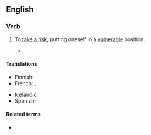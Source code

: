 ==English==

===Verb===
{{en-verb|stick<,,stuck> one's neck out}}

# {{lb|en|idiomatic}} To [[take a risk]], putting oneself in a [[vulnerable]] position.
#* {{RQ:Wodehouse Offing|chapter=XVI|passage=Uncle Tom's study was a place I seldom entered during my visits to Brinkley Court, because when I did go there he always grabbed me and started to talk about old silver, whereas if he caught me in the open he often touched on other topics, and the way I looked at it was that there was no sense in '''sticking one's neck out'''. It was more than a year since I had been inside this sanctum [...]}}

====Translations====
{{trans-top|putting oneself in a vulnerable position}}
* Finnish: {{t|fi|[[vaarantaa]] [[itsensä]]}}
* French: {{t+|fr|se mouiller}}, {{t+|fr|mouiller sa chemise}}
{{trans-mid}}
* Icelandic: {{t|is|gefa höggstað á sér}}
* Spanish: {{t+|es|mojarse}}
{{trans-bottom}}

====Related terms====
* {{l|en|wind one's neck in}}